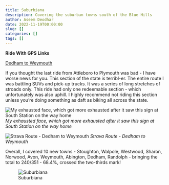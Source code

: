 ```yaml
---
title: Suburbiana
description: Covering the suburban towns south of the Blue Hills 
author: Aseem Deodhar
date: 2022-11-19T00:00:00
slug: []
categories: []
tags: []
---
```


**Ride With GPS Links**

[Dedham to Weymouth](https://ridewithgps.com/routes/41422679)

If you thought the last ride from Attleboro to Plymouth was bad - I have worse news for you. This section of the state is terribl-er. The entire route I was battling SUVs and pick-up trucks. It was a series of long stretches of stroads only. This ride had only one redeemable section - which unfortunately was also uphill. I highly recommend not riding this section unless you're doing something as daft as biking all across the state.

![My exhausted face, which got more exhausted after it saw this sign at South Station on the way home](collage.jpg)
*My exhausted face, which got more exhausted after it saw this sign at South Station on the way home*

![Strava Route - Dedham to Weymouth](strava_day1.jpg)
*Strava Route - Dedham to Weymouth*


Overall, I covered 10 new towns - Stoughton, Walpole, Westwood, Sharon, Norwood, Avon, Weymouth, Abington, Dedham, Randolph - bringing the total to 240/351 - 68.4%, crossed the two-thirds mark!

![Suburbiana](bike_routes_muni_2022-11-19.jpeg)